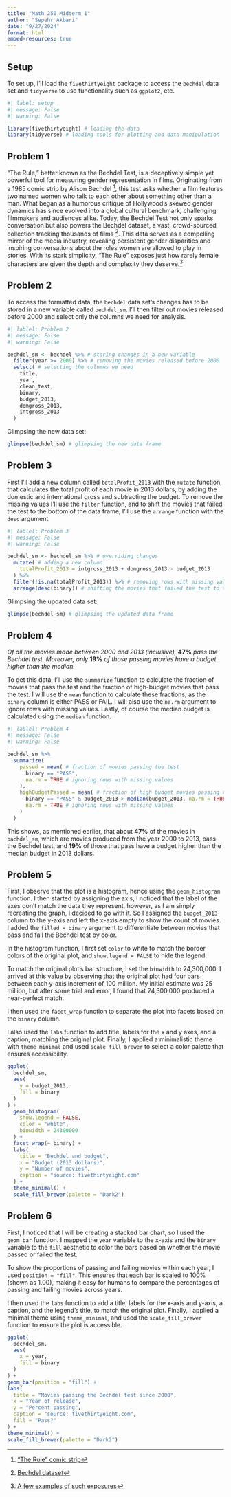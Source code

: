 ```yaml
---
title: "Math 250 Midterm 1"
author: "Sepehr Akbari"
date: "9/27/2024"
format: html
embed-resources: true
---
```


## Setup

To set up, I'll load the `fivethirtyeight` package to access the `bechdel` data set and `tidyverse` to use functionality such as `ggplot2`, etc.

```r
#| label: setup
#| message: False
#| warning: False

library(fivethirtyeight) # loading the data
library(tidyverse) # loading tools for plotting and data manipulation
```

## Problem 1

"The Rule," better known as the Bechdel Test, is a deceptively simple yet powerful tool for measuring gender representation in films. Originating from a 1985 comic strip by Alison Bechdel [^1], this test asks whether a film features two named women who talk to each other about something other than a man. What began as a humorous critique of Hollywood's skewed gender dynamics has since evolved into a global cultural benchmark, challenging filmmakers and audiences alike. Today, the Bechdel Test not only sparks conversation but also powers the Bechdel dataset, a vast, crowd-sourced collection tracking thousands of films [^2]. This data serves as a compelling mirror of the media industry, revealing persistent gender disparities and inspiring conversations about the roles women are allowed to play in stories. With its stark simplicity, "The Rule" exposes just how rarely female characters are given the depth and complexity they deserve.[^3]

[^1]: ["The Rule" comic strip](https://dykestowatchoutfor.com/wp-content/uploads/2014/05/The-Rule-cleaned-up.jpg)

[^2]: [Bechdel dataset](https://bechdeltest.com/)

[^3]: [A few examples of such exposures](https://nofilmschool.com/bechdel-test)

## Problem 2

To access the formatted data, the `bechdel` data set's changes has to be stored in a new variable called `bechdel_sm`. I'll then filter out movies released before 2000 and select only the columns we need for analysis.

```r
#| lablel: Problem 2
#| message: False
#| warning: False

bechdel_sm <- bechdel %>% # storing changes in a new variable
  filter(year >= 2000) %>% # removing the movies released before 2000
  select( # selecting the columns we need
    title, 
    year, 
    clean_test, 
    binary, 
    budget_2013, 
    domgross_2013, 
    intgross_2013
  )
```

Glimpsing the new data set:

```r
glimpse(bechdel_sm) # glimpsing the new data frame
```

## Problem 3

First I'll add a new column called `totalProfit_2013` with the `mutate` function, that calculates the total profit of each movie in 2013 dollars, by adding the domestic and international gross and subtracting the budget. To remove the missing values I'll use the `filter` function, and to shift the movies that failed the test to the bottom of the data frame, I'll use the `arrange` function with the `desc` argument.

```r
#| lablel: Problem 3
#| message: False
#| warning: False

bechdel_sm <- bechdel_sm %>% # overriding changes
  mutate( # adding a new column
    totalProfit_2013 = intgross_2013 + domgross_2013 - budget_2013
  ) %>%
  filter(!is.na(totalProfit_2013)) %>% # removing rows with missing values (NAs)
  arrange(desc(binary)) # shifting the movies that failed the test to the bottom
```

Glimpsing the updated data set:

```r
glimpse(bechdel_sm) # glimpsing the updated data frame
```

## Problem 4

*Of all the movies made between 2000 and 2013 (inclusive),* **47%** *pass the Bechdel test. Moreover, only* **19%** *of those passing movies have a budget higher than the median.*

To get this data, I'll use the `summarize` function to calculate the fraction of movies that pass the test and the fraction of high-budget movies that pass the test. I will use the `mean` function to calculate these fractions, as the `binary` column is either PASS or FAIL. I will also use the `na.rm` argument to ignore rows with missing values. Lastly, of course the median budget is calculated using the `median` function.

```r
#| lablel: Problem 4
#| message: False
#| warning: False

bechdel_sm %>% 
  summarize( 
    passed = mean( # fraction of movies passing the test
      binary == "PASS",
      na.rm = TRUE # ignoring rows with missing values
    ), 
    highBudgetPassed = mean( # fraction of high budget movies passing the test
      binary == "PASS" & budget_2013 > median(budget_2013, na.rm = TRUE),
      na.rm = TRUE # ignoring rows with missing values
    )
  )
```

This shows, as mentioned earlier, that about **47%** of the movies in `bachdel_sm`, which are movies produced from the year 2000 to 2013, pass the Bechdel test, and **19%** of those that pass have a budget higher than the median budget in 2013 dollars.

## Problem 5

First, I observe that the plot is a histogram, hence using the `geom_histogram` function. I then started by assigning the axis, I noticed that the label of the axes don't match the data they represent, however, as I am simply recreating the graph, I decided to go with it. So I assigned the `budget_2013` column to the y-axis and left the x-axis empty to show the count of movies. I added the `filled = binary` argument to differentiate between movies that pass and fail the Bechdel test by color. 

In the histogram function, I first set `color` to white to match the border colors of the original plot, and `show.legend = FALSE` to hide the legend. 

To match the original plot’s bar structure, I set the `binwidth` to 24,300,000. I arrived at this value by observing that the original plot had four bars between each y-axis increment of 100 million. My initial estimate was 25 million, but after some trial and error, I found that 24,300,000 produced a near-perfect match. 

I then used the `facet_wrap` function to separate the plot into facets based on the `binary` column. 

I also used the `labs` function to add title, labels for the x and y axes, and a caption, matching the original plot. Finally, I applied a minimalistic theme with `theme_minimal` and used `scale_fill_brewer` to select a color palette that ensures accessibility.

```r
ggplot(
  bechdel_sm,
  aes(
    y = budget_2013,
    fill = binary
  )
) +
  geom_histogram(
    show.legend = FALSE, 
    color = "white", 
    binwidth = 24300000
  ) +
  facet_wrap(~ binary) +
  labs(
    title = "Bechdel and budget",
    x = "Budget (2013 dollars)",
    y = "Number of movies",
    caption = "source: fivethirtyeight.com"
  ) +
  theme_minimal() +
  scale_fill_brewer(palette = "Dark2")
```

## Problem 6

First, I noticed that I will be creating a stacked bar chart, so I used the `geom_bar` function. I mapped the `year` variable to the x-axis and the `binary` variable to the `fill` aesthetic to color the bars based on whether the movie passed or failed the test. 

To show the proportions of passing and failing movies within each year, I used `position = "fill"`. This ensures that each bar is scaled to 100% (shown as 1.00), making it easy for humans to compare the percentages of passing and failing movies across years.

I then used the `labs` function to add a title, labels for the x-axis and y-axis, a caption, and the legend's title, to match the original plot. Finally, I applied a minimal theme using `theme_minimal`, and used the `scale_fill_brewer` function to ensure the plot is accessible.

```r
ggplot(
  bechdel_sm,
  aes(
    x = year, 
    fill = binary
  )
) +
geom_bar(position = "fill") +
labs(
  title = "Movies passing the Bechdel test since 2000",
  x = "Year of release",
  y = "Percent passing",
  caption = "source: fivethirtyeight.com",
  fill = "Pass?"
) +
theme_minimal() +
scale_fill_brewer(palette = "Dark2")
```
